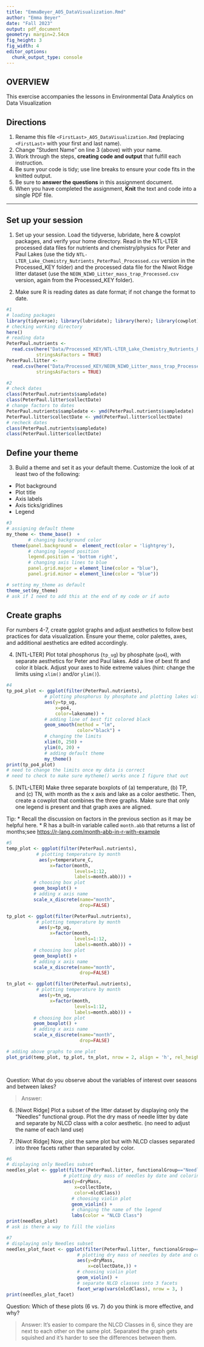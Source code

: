 ```yaml
---
title: "EmmaBeyer_A05_DataVisualization.Rmd"
author: "Emma Beyer"
date: "Fall 2023"
output: pdf_document
geometry: margin=2.54cm
fig_height: 3
fig_width: 4
editor_options: 
  chunk_output_type: console
---
```


## OVERVIEW

This exercise accompanies the lessons in Environmental Data Analytics on Data Visualization 

## Directions
1.  Rename this file `<FirstLast>_A05_DataVisualization.Rmd` (replacing `<FirstLast>` with your first and last name).
2. Change "Student Name" on line 3 (above) with your name.
3. Work through the steps, **creating code and output** that fulfill each instruction.
4. Be sure your code is tidy; use line breaks to ensure your code fits in the knitted output.
5. Be sure to **answer the questions** in this assignment document.
6. When you have completed the assignment, **Knit** the text and code into a single PDF file.

---

## Set up your session 

1. Set up your session. Load the tidyverse, lubridate, here & cowplot packages, and verify your home directory. Read in the NTL-LTER processed data files for nutrients and chemistry/physics for Peter and Paul Lakes (use the tidy `NTL-LTER_Lake_Chemistry_Nutrients_PeterPaul_Processed.csv` version in the Processed_KEY folder) and the processed data file for the Niwot Ridge litter dataset (use the `NEON_NIWO_Litter_mass_trap_Processed.csv` version, again from the Processed_KEY folder). 

2. Make sure R is reading dates as date format; if not change the format to date.

```r
#1 
# loading packages
library(tidyverse); library(lubridate); library(here); library(cowplot); library(ggthemes)
# checking working directory
here()
# reading data
PeterPaul.nutrients <- 
  read.csv(here("Data/Processed_KEY/NTL-LTER_Lake_Chemistry_Nutrients_PeterPaul_Processed.csv"),
           stringsAsFactors = TRUE)
PeterPaul.litter <-
  read.csv(here("Data/Processed_KEY/NEON_NIWO_Litter_mass_trap_Processed.csv"),
           stringsAsFactors = TRUE)                                              #!!!!!!

#2 
# check dates
class(PeterPaul.nutrients$sampledate)
class(PeterPaul.litter$collectDate)
# change factors to dates
PeterPaul.nutrients$sampledate <- ymd(PeterPaul.nutrients$sampledate)
PeterPaul.litter$collectDate <- ymd(PeterPaul.litter$collectDate)
# recheck dates
class(PeterPaul.nutrients$sampledate)
class(PeterPaul.litter$collectDate)

```
## Define your theme
3. Build a theme and set it as your default theme. Customize the look of at least two of the following: 
 * Plot background
 * Plot title
 * Axis labels
 * Axis ticks/gridlines
 * Legend

```r
#3
# assigning default theme
my_theme <- theme_base()  + 
        # changing background color
  theme(panel.background =  element_rect(color = 'lightgrey'),
        # changing legend position
        legend.position = 'bottom right',
        # changing axis lines to blue
        panel.grid.major = element_line(color = "blue"),
        panel.grid.minor = element_line(color = "blue"))

# setting my_theme as default
theme_set(my_theme)
# ask if I need to add this at the end of my code or if auto                    !!!!!!
```

## Create graphs
For numbers 4-7, create ggplot graphs and adjust aesthetics to follow best practices for data visualization. Ensure your theme, color palettes, axes, and additional aesthetics are edited accordingly.

4. [NTL-LTER] Plot total phosphorus (`tp_ug`) by phosphate (`po4`), with separate aesthetics for Peter and Paul lakes. Add a line of best fit and color it black. Adjust your axes to hide extreme values (hint: change the limits using `xlim()` and/or `ylim()`).

```r
#4 
tp_po4_plot <- ggplot(filter(PeterPaul.nutrients),
              # plotting phosphorus by phosphate and plotting lakes with different colors
              aes(y=tp_ug,
                  x=po4,
                  color=lakename)) +
              # adding line of best fit colored black
              geom_smooth(method = "lm",
                          color="black") +
              # changing the limits
              xlim(0, 250) +
              ylim(0, 20) +
              # adding default theme
              my_theme()
print(tp_po4_plot)
# need to change the limits once my data is correct                             !!!!!!
# need to check to make sure mytheme() works once I figure that out             !!!!!!
```


5. [NTL-LTER] Make three separate boxplots of (a) temperature, (b) TP, and (c) TN, with month as the x axis and lake as a color aesthetic. Then, create a cowplot that combines the three graphs. Make sure that only one legend is present and that graph axes are aligned. 

Tip:
* Recall the discussion on factors in the previous section as it may be helpful here. 
* R has a built-in variable called `month.abb` that returns a list of months;see <https://r-lang.com/month-abb-in-r-with-example>

```r
#5 
temp_plot <- ggplot(filter(PeterPaul.nutrients),
           # plotting temperature by month
            aes(y=temperature_C,
                x=factor(month,
                         levels=1:12,
                         labels=month.abb))) +
          # choosing box plot
          geom_boxplot() +
          # adding x axis name
          scale_x_discrete(name="month",
                           drop=FALSE)

tp_plot <- ggplot(filter(PeterPaul.nutrients),
           # plotting temperature by month
            aes(y=tp_ug,
                x=factor(month,
                         levels=1:12,
                         labels=month.abb))) + 
          # choosing box plot
          geom_boxplot() +
          # adding x axis name
          scale_x_discrete(name="month",
                           drop=FALSE)

tn_plot <- ggplot(filter(PeterPaul.nutrients),
           # plotting temperature by month
            aes(y=tn_ug,
                x=factor(month,
                         levels=1:12,
                         labels=month.abb))) + 
          # choosing box plot
          geom_boxplot() +
          # adding x axis name
          scale_x_discrete(name="month",
                           drop=FALSE)

# adding above graphs to one plot
plot_grid(temp_plot, tp_plot, tn_plot, nrow = 2, align = 'h', rel_heights = c(1.25, 1))

  
```

Question: What do you observe about the variables of interest over seasons and between lakes? 

> Answer: 

6. [Niwot Ridge] Plot a subset of the litter dataset by displaying only the "Needles" functional group. Plot the dry mass of needle litter by date and separate by NLCD class with a color aesthetic. (no need to adjust the name of each land use)

7. [Niwot Ridge] Now, plot the same plot but with NLCD classes separated into three facets rather than separated by color. 

```r
#6
# displaying only Needles subset
needles_plot <- ggplot(filter(PeterPaul.litter, functionalGroup=="Needles"),
                     # plotting dry mass of needles by date and coloring nlcdClass
                     aes(y=dryMass,
                         x=collectDate,
                         color=nlcdClass))
                        # choosing violin plot
                        geom_violin() +
                        # changing the name of the legend
                        labs(color = "NLCD Class")
print(needles_plot)
# ask is there a way to fill the violins                                        !!!!!!

#7
# displaying only Needles subset
needles_plot_facet <- ggplot(filter(PeterPaul.litter, functionalGroup=="Needles"),
                          # plotting dry mass of needles by date and coloring nlcdType
                          aes(y=dryMass,
                              x=collectDate,)) +
                          # choosing violin plot
                          geom_violin() +
                          # separate NLCD classes into 3 facets
                          facet_wrap(vars(nlcdClass), nrow = 3, )
print(needles_plot_facet)

```
Question: Which of these plots (6 vs. 7) do you think is more effective, and why? 

> Answer: It's easier to compare the NLCD Classes in 6, since they are next to each other on the same plot. Separated the graph gets squished and it's harder to see the differences between them.